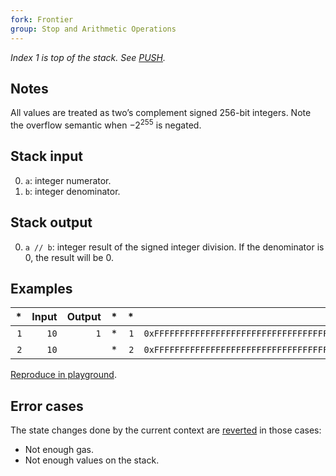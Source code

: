 ```yaml
---
fork: Frontier
group: Stop and Arithmetic Operations
---
```


_Index 1 is top of the stack. See [PUSH](/#60)._

## Notes

All values are treated as two’s complement signed 256-bit integers. Note the overflow semantic when −2<sup>255</sup> is negated.

## Stack input

0. `a`: integer numerator.
1. `b`: integer denominator.

## Stack output

0. `a // b`: integer result of the signed integer division. If the denominator is 0, the result will be 0.

## Examples

|  \* | Input | Output |  \* |  \* |                                                                Input | Output |
| --: | ----: | -----: | --: | --: | -------------------------------------------------------------------: | -----: |
| `1` |  `10` |    `1` |  \* | `1` | `0xFFFFFFFFFFFFFFFFFFFFFFFFFFFFFFFFFFFFFFFFFFFFFFFFFFFFFFFFFFFFFFFE` |    `2` |
| `2` |  `10` |        |  \* | `2` | `0xFFFFFFFFFFFFFFFFFFFFFFFFFFFFFFFFFFFFFFFFFFFFFFFFFFFFFFFFFFFFFFFF` |        |

[Reproduce in playground](/playground?unit=Wei&codeType=Mnemonic&code='y1vvszzy2wrFwrEs'~uuuz%5Cny%2F%2F%20Example%20wt32%200xr~vt1%2010uFFFtzPUSHszSDIVr~~~%01rstuvwyz~_).

## Error cases

The state changes done by the current context are [reverted](#FD) in those cases:

- Not enough gas.
- Not enough values on the stack.
